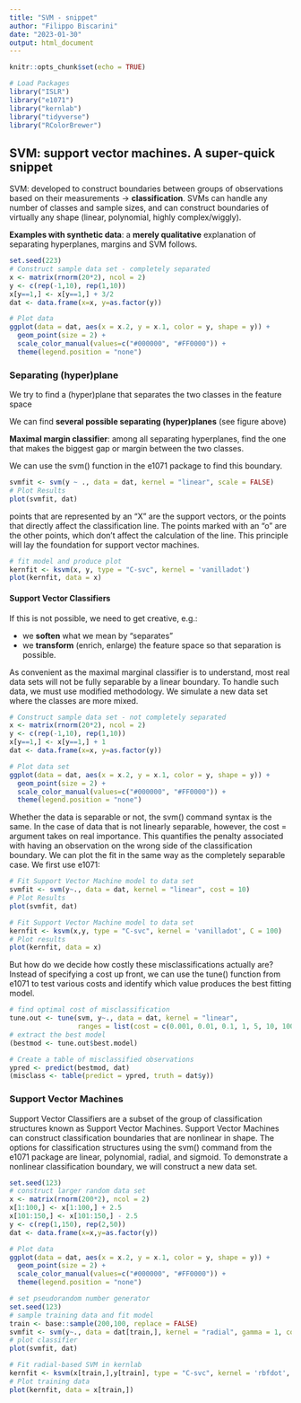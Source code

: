 ```yaml
---
title: "SVM - snippet"
author: "Filippo Biscarini"
date: "2023-01-30"
output: html_document
---
```


```r
knitr::opts_chunk$set(echo = TRUE)

# Load Packages
library("ISLR") 
library("e1071")
library("kernlab")      
library("tidyverse") 
library("RColorBrewer") 
```

## SVM: support vector machines. A super-quick snippet

SVM: developed to construct boundaries between groups of observations based on their measurements $\rightarrow$ **classification**. SVMs can handle any number of classes and sample sizes, and can construct boundaries of virtually any shape (linear, polynomial, highly complex/wiggly).

**Examples with synthetic data**: a **merely qualitative** explanation of separating hyperplanes, margins and SVM follows.

```r
set.seed(223)
# Construct sample data set - completely separated
x <- matrix(rnorm(20*2), ncol = 2)
y <- c(rep(-1,10), rep(1,10))
x[y==1,] <- x[y==1,] + 3/2
dat <- data.frame(x=x, y=as.factor(y))

# Plot data
ggplot(data = dat, aes(x = x.2, y = x.1, color = y, shape = y)) + 
  geom_point(size = 2) +
  scale_color_manual(values=c("#000000", "#FF0000")) +
  theme(legend.position = "none")
```

### Separating (hyper)plane

We try to find a (hyper)plane that separates the two classes in the feature space

We can find **several possible separating (hyper)planes** (see figure above) 

**Maximal margin classifier**: among all separating hyperplanes, find the one that makes the
biggest gap or margin between the two classes.

We can use the svm() function in the e1071 package to find this boundary.

```r
svmfit <- svm(y ~ ., data = dat, kernel = "linear", scale = FALSE)
# Plot Results
plot(svmfit, dat)
```

points that are represented by an "X" are the support vectors, or the points that directly affect the classification line. The points marked with an "o" are the other points, which don't affect the calculation of the line. This principle will lay the foundation for support vector machines.

```r
# fit model and produce plot
kernfit <- ksvm(x, y, type = "C-svc", kernel = 'vanilladot')
plot(kernfit, data = x)
```

#### Support Vector Classifiers

If this is not possible, we need to get creative, e.g.:

-   we **soften** what we mean by "separates"
-   we **transform** (enrich, enlarge) the feature space so that separation is possible.

As convenient as the maximal marginal classifier is to understand, most real data sets will not be fully separable by a linear boundary. To handle such data, we must use modified methodology. We simulate a new data set where the classes are more mixed.

```r
# Construct sample data set - not completely separated
x <- matrix(rnorm(20*2), ncol = 2)
y <- c(rep(-1,10), rep(1,10))
x[y==1,] <- x[y==1,] + 1
dat <- data.frame(x=x, y=as.factor(y))

# Plot data set
ggplot(data = dat, aes(x = x.2, y = x.1, color = y, shape = y)) + 
  geom_point(size = 2) +
  scale_color_manual(values=c("#000000", "#FF0000")) +
  theme(legend.position = "none")
```

Whether the data is separable or not, the svm() command syntax is the same. In the case of data that is not linearly separable, however, the cost = argument takes on real importance. This quantifies the penalty associated with having an observation on the wrong side of the classification boundary. We can plot the fit in the same way as the completely separable case. We first use e1071:

```r
# Fit Support Vector Machine model to data set
svmfit <- svm(y~., data = dat, kernel = "linear", cost = 10)
# Plot Results
plot(svmfit, dat)
```

```r
# Fit Support Vector Machine model to data set
kernfit <- ksvm(x,y, type = "C-svc", kernel = 'vanilladot', C = 100)
# Plot results
plot(kernfit, data = x)
```

But how do we decide how costly these misclassifications actually are? Instead of specifying a cost up front, we can use the tune() function from e1071 to test various costs and identify which value produces the best fitting model.

```r
# find optimal cost of misclassification
tune.out <- tune(svm, y~., data = dat, kernel = "linear",
                 ranges = list(cost = c(0.001, 0.01, 0.1, 1, 5, 10, 100)))
# extract the best model
(bestmod <- tune.out$best.model)
```

```r
# Create a table of misclassified observations
ypred <- predict(bestmod, dat)
(misclass <- table(predict = ypred, truth = dat$y))
```

### Support Vector Machines

Support Vector Classifiers are a subset of the group of classification structures known as Support Vector Machines. Support Vector Machines can construct classification boundaries that are nonlinear in shape. The options for classification structures using the svm() command from the e1071 package are linear, polynomial, radial, and sigmoid. To demonstrate a nonlinear classification boundary, we will construct a new data set.

```r
set.seed(123)
# construct larger random data set
x <- matrix(rnorm(200*2), ncol = 2)
x[1:100,] <- x[1:100,] + 2.5
x[101:150,] <- x[101:150,] - 2.5
y <- c(rep(1,150), rep(2,50))
dat <- data.frame(x=x,y=as.factor(y))

# Plot data
ggplot(data = dat, aes(x = x.2, y = x.1, color = y, shape = y)) + 
  geom_point(size = 2) +
  scale_color_manual(values=c("#000000", "#FF0000")) +
  theme(legend.position = "none")
```

```r
# set pseudorandom number generator
set.seed(123)
# sample training data and fit model
train <- base::sample(200,100, replace = FALSE)
svmfit <- svm(y~., data = dat[train,], kernel = "radial", gamma = 1, cost = 1)
# plot classifier
plot(svmfit, dat)
```

```r
# Fit radial-based SVM in kernlab
kernfit <- ksvm(x[train,],y[train], type = "C-svc", kernel = 'rbfdot', C = 1, scaled = c())
# Plot training data
plot(kernfit, data = x[train,])
```
